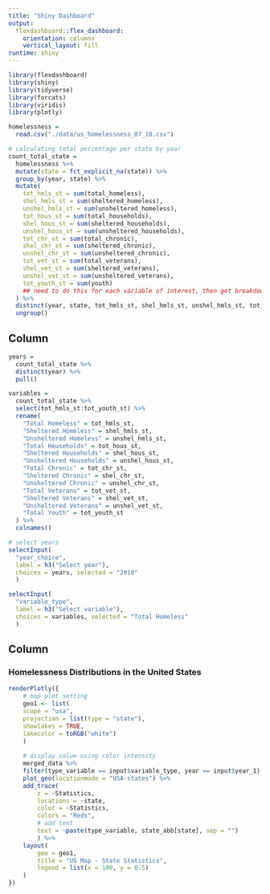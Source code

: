 ```yaml
---
title: "Shiny Dashboard"
output: 
  flexdashboard::flex_dashboard:
    orientation: columns
    vertical_layout: fill
runtime: shiny
---
```


```r
library(flexdashboard)
library(shiny)
library(tidyverse)
library(forcats)
library(viridis)
library(plotly)
```

```r
homelessness = 
  read.csv("./data/us_homelessness_07_18.csv")

# calculating total percentage per state by year
count_total_state = 
  homelessness %>% 
  mutate(state = fct_explicit_na(state)) %>% 
  group_by(year, state) %>% 
  mutate(
    tot_hmls_st = sum(total_homeless),
    shel_hmls_st = sum(sheltered_homeless),
    unshel_hmls_st = sum(unsheltered_homeless),
    tot_hous_st = sum(total_households),
    shel_hous_st = sum(sheltered_households),
    unshel_hous_st = sum(unsheltered_households),
    tot_chr_st = sum(total_chronic),
    shel_chr_st = sum(sheltered_chronic),
    unshel_chr_st = sum(unsheltered_chronic),
    tot_vet_st = sum(total_veterans),
    shel_vet_st = sum(sheltered_veterans),
    unshel_vet_st = sum(unsheltered_veterans),
    tot_youth_st = sum(youth)
    ## need to do this for each variable of interest, then get breakdown of other variables based on state's overall percentage
  ) %>%
  distinct(year, state, tot_hmls_st, shel_hmls_st, unshel_hmls_st, tot_hous_st, shel_hous_st, unshel_hous_st, tot_chr_st, shel_chr_st, unshel_chr_st, tot_vet_st, shel_vet_st, unshel_vet_st, tot_youth_st) %>% 
  ungroup()
```

Column {.sidebar}
-----------------------------------------------------------------------

```r
years = 
  count_total_state %>% 
  distinct(year) %>% 
  pull()

variables = 
  count_total_state %>% 
  select(tot_hmls_st:tot_youth_st) %>% 
  rename(
    "Total Homeless" = tot_hmls_st,
    "Sheltered Homeless" = shel_hmls_st,
    "Unsheltered Homeless" = unshel_hmls_st,
    "Total Households" = tot_hous_st,
    "Sheltered Households" = shel_hous_st,
    "Unsheltered Households" = unshel_hous_st,
    "Total Chronic" = tot_chr_st,
    "Sheltered Chronic" = shel_chr_st,
    "Unsheltered Chronic" = unshel_chr_st,
    "Total Veterans" = tot_vet_st,
    "Sheltered Veterans" = shel_vet_st,
    "Unsheltered Veterans" = unshel_vet_st,
    "Total Youth" = tot_youth_st
  ) %>% 
  colnames()

# select years
selectInput(
  "year_choice",
  label = h3("Select year"),
  choices = years, selected = "2018"
  )

selectInput(
  "variable_type",
  label = h3("Select variable"),
  choices = variables, selected = "Total Homeless"
  )
```

Column {data-width=1000}
-----------------------------------------------------------------------

### Homelessness Distributions in the United States

```r
renderPlotly({
	# map plot setting
	geo1 <- list(
	scope = "usa",
	projection = list(type = "state"),
	showlakes = TRUE,
	lakecolor = toRGB("white")
	)
	
	# display value using color intensity
	merged_data %>% 
	filter(type_variable == input$variable_type, year == input$year_1) %>% 
	plot_geo(locationmode = "USA-states") %>% 
	add_trace(
		z = ~Statistics,
		locations = ~state,
		color = ~Statistics,
		colors = "Reds",
		# add text
		text = ~paste(type_variable, state_abb[state], sep = "")
		) %>%
	layout(
		geo = geo1,
		title = "US Map - State Statistics",
		legend = list(x = 100, y = 0.5)
	)
})
```


